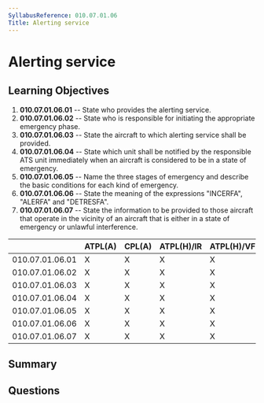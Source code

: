 ```yaml
---
SyllabusReference: 010.07.01.06
Title: Alerting service
---
```


# Alerting service

## Learning Objectives

1. **010.07.01.06.01** -- State who provides the alerting service.
2. **010.07.01.06.02** -- State who is responsible for initiating the
   appropriate emergency phase.
3. **010.07.01.06.03** -- State the aircraft to which alerting service shall be
   provided.
4. **010.07.01.06.04** -- State which unit shall be notified by the responsible
   ATS unit immediately when an aircraft is considered to be in a state of
   emergency.
5. **010.07.01.06.05** -- Name the three stages of emergency and describe the
   basic conditions for each kind of emergency.
6. **010.07.01.06.06** -- State the meaning of the expressions "INCERFA",
   "ALERFA" and "DETRESFA".
7. **010.07.01.06.07** -- State the information to be provided to those aircraft
   that operate in the vicinity of an aircraft that is either in a state of
   emergency or unlawful interference.

|                 | ATPL(A) | CPL(A) | ATPL(H)/IR | ATPL(H)/VFR | CPL(H) | IR  | CBIR(A) |
| --------------- | ------- | ------ | ---------- | ----------- | ------ | --- | ------- |
| 010.07.01.06.01 | X       | X      | X          | X           | X      |     |         |
| 010.07.01.06.02 | X       | X      | X          | X           | X      |     |         |
| 010.07.01.06.03 | X       | X      | X          | X           | X      |     |         |
| 010.07.01.06.04 | X       | X      | X          | X           | X      |     |         |
| 010.07.01.06.05 | X       | X      | X          | X           | X      |     |         |
| 010.07.01.06.06 | X       | X      | X          | X           | X      |     |         |
| 010.07.01.06.07 | X       | X      | X          | X           | X      |     |         |

## Summary

## Questions
